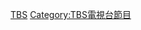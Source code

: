 {{Catnav|頁面分類|人类社会|文化|电视剧|各國電視劇|日本電視劇}}
{{Catnav|頁面分類|...|电视节目|电视剧|各國電視劇|日本電視劇}}
{{Catnav|頁面分類|...|电视|电视节目|日本电视节目|日本電視劇}}
{{Catnav|頁面分類|...|各國電視|日本電視|日本电视节目|日本電視劇}}
{{Catnav|頁面分類|...|电视|各國電視|各國電視劇|日本電視劇}}

[[Category:各日本電視台電視劇|TBS]]
[[Category:TBS電視台節目|Category:TBS電視台節目]]